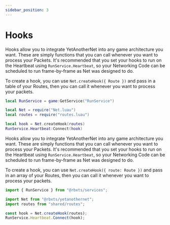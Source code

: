 ```yaml
---
sidebar_position: 3
---
```



# Hooks

<Tabs>
<TabItem value="lua" label="Luau" default>

Hooks allow you to integrate YetAnotherNet into any game architecture you want. These are simply functions that you can call whenever you want to process your Packets. It's recommended that you set your hooks to run on the Heartbeat using `RunService.Heartbeat`, so your Networking Code can be scheduled to run frame-by-frame as Net was designed to do.

To create a hook, you can use ``Net.createHook({ Route })`` and pass in a table of your Routes, then you can call it whenever you want to process your packets.

```lua
local RunService = game:GetService("RunService")

local Net = require("Net.luau")
local routes = require("routes.luau")

local hook = Net.createHook(routes)
RunService.Heartbeat:Connect(hook)
```

</TabItem>
<TabItem value="ts" label="Typescript">

Hooks allow you to integrate YetAnotherNet into any game architecture you want. These are simply functions that you can call whenever you want to process your Packets. It's recommended that you set your hooks to run on the Heartbeat using `RunService.Heartbeat`, so your Networking Code can be scheduled to run frame-by-frame as Net was designed to do.

To create a hook, you can use ``Net.createHook({ route: Route })`` and pass in an array of your Routes, then you can call it whenever you want to process your packets.

```ts
import { RunService } from "@rbxts/services";

import Net from "@rbxts/yetanothernet";
import routes from "shared/routes";

const hook = Net.createHook(routes);
RunService.Heartbeat.Connect(hook);
```

</TabItem>
</Tabs>